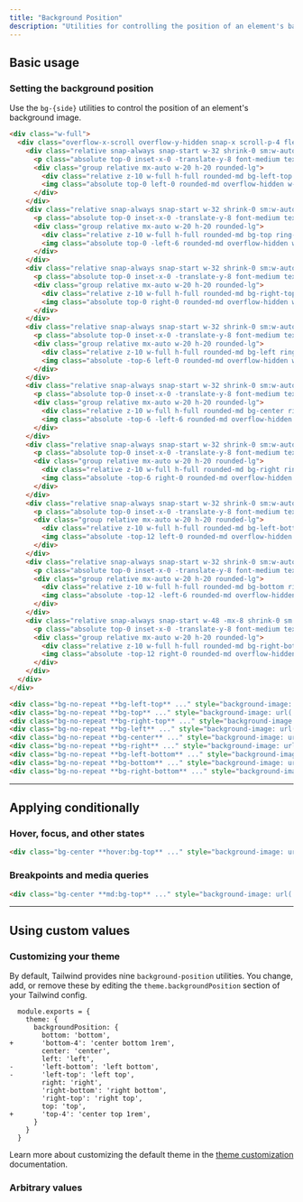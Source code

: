 ```yaml
---
title: "Background Position"
description: "Utilities for controlling the position of an element's background image."
---
```




## Basic usage

### Setting the background position

Use the `bg-{side}` utilities to control the position of an element's background image.

```html {{ example: { p: 'none' } }}
<div class="w-full">
  <div class="overflow-x-scroll overflow-y-hidden snap-x scroll-p-4 flex sm:grid sm:grid-cols-3 sm:gap-16 p-8 items-end pt-16">
    <div class="relative snap-always snap-start w-32 shrink-0 sm:w-auto">
      <p class="absolute top-0 inset-x-0 -translate-y-8 font-medium text-sm text-slate-500 font-mono text-center mb-3 dark:text-slate-400">bg-left-top</p>
      <div class="group relative mx-auto w-20 h-20 rounded-lg">
        <div class="relative z-10 w-full h-full rounded-md bg-left-top ring-1 ring-black/10 ring-inset shadow-lg" style="background-image:url(https://images.unsplash.com/photo-1554629947-334ff61d85dc?ixid=MnwxMjA3fDB8MHxwaG90by1wYWdlfHx8fGVufDB8fHx8&ixlib=rb-1.2.1&auto=format&fit=crop&w=128&h=128&q=80)"></div>
        <img class="absolute top-0 left-0 rounded-md overflow-hidden w-32 h-32 opacity-0 sm:group-hover:opacity-25 max-w-none" src="https://images.unsplash.com/photo-1554629947-334ff61d85dc?ixid=MnwxMjA3fDB8MHxwaG90by1wYWdlfHx8fGVufDB8fHx8&ixlib=rb-1.2.1&auto=format&fit=crop&w=256&h=256&q=80" />
      </div>
    </div>
    <div class="relative snap-always snap-start w-32 shrink-0 sm:w-auto">
      <p class="absolute top-0 inset-x-0 -translate-y-8 font-medium text-sm text-slate-500 font-mono text-center mb-3 dark:text-slate-400">bg-top</p>
      <div class="group relative mx-auto w-20 h-20 rounded-lg">
        <div class="relative z-10 w-full h-full rounded-md bg-top ring-1 ring-black/10 ring-inset shadow-lg" style="background-image:url(https://images.unsplash.com/photo-1554629947-334ff61d85dc?ixid=MnwxMjA3fDB8MHxwaG90by1wYWdlfHx8fGVufDB8fHx8&ixlib=rb-1.2.1&auto=format&fit=crop&w=128&h=128&q=80)"></div>
        <img class="absolute top-0 -left-6 rounded-md overflow-hidden w-32 h-32 opacity-0 sm:group-hover:opacity-25 max-w-none" src="https://images.unsplash.com/photo-1554629947-334ff61d85dc?ixid=MnwxMjA3fDB8MHxwaG90by1wYWdlfHx8fGVufDB8fHx8&ixlib=rb-1.2.1&auto=format&fit=crop&w=256&h=256&q=80" />
      </div>
    </div>
    <div class="relative snap-always snap-start w-32 shrink-0 sm:w-auto">
      <p class="absolute top-0 inset-x-0 -translate-y-8 font-medium text-sm text-slate-500 font-mono text-center mb-3 dark:text-slate-400">bg-right-top</p>
      <div class="group relative mx-auto w-20 h-20 rounded-lg">
        <div class="relative z-10 w-full h-full rounded-md bg-right-top ring-1 ring-black/10 ring-inset shadow-lg" style="background-image:url(https://images.unsplash.com/photo-1554629947-334ff61d85dc?ixid=MnwxMjA3fDB8MHxwaG90by1wYWdlfHx8fGVufDB8fHx8&ixlib=rb-1.2.1&auto=format&fit=crop&w=128&h=128&q=80)"></div>
        <img class="absolute top-0 right-0 rounded-md overflow-hidden w-32 h-32 opacity-0 sm:group-hover:opacity-25 max-w-none" src="https://images.unsplash.com/photo-1554629947-334ff61d85dc?ixid=MnwxMjA3fDB8MHxwaG90by1wYWdlfHx8fGVufDB8fHx8&ixlib=rb-1.2.1&auto=format&fit=crop&w=256&h=256&q=80" />
      </div>
    </div>
    <div class="relative snap-always snap-start w-32 shrink-0 sm:w-auto">
      <p class="absolute top-0 inset-x-0 -translate-y-8 font-medium text-sm text-slate-500 font-mono text-center mb-3 dark:text-slate-400">bg-left</p>
      <div class="group relative mx-auto w-20 h-20 rounded-lg">
        <div class="relative z-10 w-full h-full rounded-md bg-left ring-1 ring-black/10 ring-inset shadow-lg" style="background-image:url(https://images.unsplash.com/photo-1554629947-334ff61d85dc?ixid=MnwxMjA3fDB8MHxwaG90by1wYWdlfHx8fGVufDB8fHx8&ixlib=rb-1.2.1&auto=format&fit=crop&w=128&h=128&q=80)"></div>
        <img class="absolute -top-6 left-0 rounded-md overflow-hidden w-32 h-32 opacity-0 sm:group-hover:opacity-25 max-w-none" src="https://images.unsplash.com/photo-1554629947-334ff61d85dc?ixid=MnwxMjA3fDB8MHxwaG90by1wYWdlfHx8fGVufDB8fHx8&ixlib=rb-1.2.1&auto=format&fit=crop&w=256&h=256&q=80" />
      </div>
    </div>
    <div class="relative snap-always snap-start w-32 shrink-0 sm:w-auto">
      <p class="absolute top-0 inset-x-0 -translate-y-8 font-medium text-sm text-slate-500 font-mono text-center mb-3 dark:text-slate-400">bg-center</p>
      <div class="group relative mx-auto w-20 h-20 rounded-lg">
        <div class="relative z-10 w-full h-full rounded-md bg-center ring-1 ring-black/10 ring-inset shadow-lg" style="background-image:url(https://images.unsplash.com/photo-1554629947-334ff61d85dc?ixid=MnwxMjA3fDB8MHxwaG90by1wYWdlfHx8fGVufDB8fHx8&ixlib=rb-1.2.1&auto=format&fit=crop&w=128&h=128&q=80)"></div>
        <img class="absolute -top-6 -left-6 rounded-md overflow-hidden w-32 h-32 opacity-0 sm:group-hover:opacity-25 max-w-none" src="https://images.unsplash.com/photo-1554629947-334ff61d85dc?ixid=MnwxMjA3fDB8MHxwaG90by1wYWdlfHx8fGVufDB8fHx8&ixlib=rb-1.2.1&auto=format&fit=crop&w=256&h=256&q=80" />
      </div>
    </div>
    <div class="relative snap-always snap-start w-32 shrink-0 sm:w-auto">
      <p class="absolute top-0 inset-x-0 -translate-y-8 font-medium text-sm text-slate-500 font-mono text-center mb-3 dark:text-slate-400">bg-right</p>
      <div class="group relative mx-auto w-20 h-20 rounded-lg">
        <div class="relative z-10 w-full h-full rounded-md bg-right ring-1 ring-black/10 ring-inset shadow-lg" style="background-image:url(https://images.unsplash.com/photo-1554629947-334ff61d85dc?ixid=MnwxMjA3fDB8MHxwaG90by1wYWdlfHx8fGVufDB8fHx8&ixlib=rb-1.2.1&auto=format&fit=crop&w=128&h=128&q=80)"></div>
        <img class="absolute -top-6 right-0 rounded-md overflow-hidden w-32 h-32 opacity-0 sm:group-hover:opacity-25 max-w-none" src="https://images.unsplash.com/photo-1554629947-334ff61d85dc?ixid=MnwxMjA3fDB8MHxwaG90by1wYWdlfHx8fGVufDB8fHx8&ixlib=rb-1.2.1&auto=format&fit=crop&w=256&h=256&q=80" />
      </div>
    </div>
    <div class="relative snap-always snap-start w-32 shrink-0 sm:w-auto">
      <p class="absolute top-0 inset-x-0 -translate-y-8 font-medium text-sm text-slate-500 font-mono text-center mb-3 dark:text-slate-400">bg-left-bottom</p>
      <div class="group relative mx-auto w-20 h-20 rounded-lg">
        <div class="relative z-10 w-full h-full rounded-md bg-left-bottom ring-1 ring-black/10 ring-inset shadow-lg" style="background-image:url(https://images.unsplash.com/photo-1554629947-334ff61d85dc?ixid=MnwxMjA3fDB8MHxwaG90by1wYWdlfHx8fGVufDB8fHx8&ixlib=rb-1.2.1&auto=format&fit=crop&w=128&h=128&q=80)"></div>
        <img class="absolute -top-12 left-0 rounded-md overflow-hidden w-32 h-32 opacity-0 sm:group-hover:opacity-25 max-w-none" src="https://images.unsplash.com/photo-1554629947-334ff61d85dc?ixid=MnwxMjA3fDB8MHxwaG90by1wYWdlfHx8fGVufDB8fHx8&ixlib=rb-1.2.1&auto=format&fit=crop&w=256&h=256&q=80" />
      </div>
    </div>
    <div class="relative snap-always snap-start w-32 shrink-0 sm:w-auto">
      <p class="absolute top-0 inset-x-0 -translate-y-8 font-medium text-sm text-slate-500 font-mono text-center mb-3 dark:text-slate-400">bg-bottom</p>
      <div class="group relative mx-auto w-20 h-20 rounded-lg">
        <div class="relative z-10 w-full h-full rounded-md bg-bottom ring-1 ring-black/10 ring-inset shadow-lg" style="background-image:url(https://images.unsplash.com/photo-1554629947-334ff61d85dc?ixid=MnwxMjA3fDB8MHxwaG90by1wYWdlfHx8fGVufDB8fHx8&ixlib=rb-1.2.1&auto=format&fit=crop&w=128&h=128&q=80)"></div>
        <img class="absolute -top-12 -left-6 rounded-md overflow-hidden w-32 h-32 opacity-0 sm:group-hover:opacity-25 max-w-none" src="https://images.unsplash.com/photo-1554629947-334ff61d85dc?ixid=MnwxMjA3fDB8MHxwaG90by1wYWdlfHx8fGVufDB8fHx8&ixlib=rb-1.2.1&auto=format&fit=crop&w=256&h=256&q=80" />
      </div>
    </div>
    <div class="relative snap-always snap-start w-48 -mx-8 shrink-0 sm:w-auto">
      <p class="absolute top-0 inset-x-0 -translate-y-8 font-medium text-sm text-slate-500 font-mono text-center mb-3 dark:text-slate-400">bg-right-bottom</p>
      <div class="group relative mx-auto w-20 h-20 rounded-lg">
        <div class="relative z-10 w-full h-full rounded-md bg-right-bottom ring-1 ring-black/10 ring-inset shadow-lg" style="background-image:url(https://images.unsplash.com/photo-1554629947-334ff61d85dc?ixid=MnwxMjA3fDB8MHxwaG90by1wYWdlfHx8fGVufDB8fHx8&ixlib=rb-1.2.1&auto=format&fit=crop&w=128&h=128&q=80)"></div>
        <img class="absolute -top-12 right-0 rounded-md overflow-hidden w-32 h-32 opacity-0 sm:group-hover:opacity-25 max-w-none" src="https://images.unsplash.com/photo-1554629947-334ff61d85dc?ixid=MnwxMjA3fDB8MHxwaG90by1wYWdlfHx8fGVufDB8fHx8&ixlib=rb-1.2.1&auto=format&fit=crop&w=256&h=256&q=80" />
      </div>
    </div>
  </div>
</div>
```

```html
<div class="bg-no-repeat **bg-left-top** ..." style="background-image: url(...);"></div>
<div class="bg-no-repeat **bg-top** ..." style="background-image: url(...);"></div>
<div class="bg-no-repeat **bg-right-top** ..." style="background-image: url(...);"></div>
<div class="bg-no-repeat **bg-left** ..." style="background-image: url(...);"></div>
<div class="bg-no-repeat **bg-center** ..." style="background-image: url(...);"></div>
<div class="bg-no-repeat **bg-right** ..." style="background-image: url(...);"></div>
<div class="bg-no-repeat **bg-left-bottom** ..." style="background-image: url(...);"></div>
<div class="bg-no-repeat **bg-bottom** ..." style="background-image: url(...);"></div>
<div class="bg-no-repeat **bg-right-bottom** ..." style="background-image: url(...);"></div>
```

---

## <Heading ignore>Applying conditionally</Heading>

### <Heading ignore>Hover, focus, and other states</Heading>

<HoverFocusAndOtherStates featuredClass="bg-top">

```html
<div class="bg-center **hover:bg-top** ..." style="background-image: url(...)"></div>
```

</HoverFocusAndOtherStates>

### <Heading ignore>Breakpoints and media queries</Heading>

<BreakpointsAndMediaQueries featuredClass="bg-top">

```html
<div class="bg-center **md:bg-top** ..." style="background-image: url(...)"></div>
```

</BreakpointsAndMediaQueries>

---

## Using custom values

### Customizing your theme

By default, Tailwind provides nine `background-position` utilities. You change, add, or remove these by editing the `theme.backgroundPosition` section of your Tailwind config.

```diff-js {{ filename: 'tailwind.config.js' }}
  module.exports = {
    theme: {
      backgroundPosition: {
        bottom: 'bottom',
+       'bottom-4': 'center bottom 1rem',
        center: 'center',
        left: 'left',
-       'left-bottom': 'left bottom',
-       'left-top': 'left top',
        right: 'right',
        'right-bottom': 'right bottom',
        'right-top': 'right top',
        top: 'top',
+       'top-4': 'center top 1rem',
      }
    }
  }
```

Learn more about customizing the default theme in the [theme customization](/docs/theme#customizing-the-default-theme) documentation.

### Arbitrary values

<ArbitraryValues property="background-position" featuredClass="bg-[position:center_top_1rem]" />
